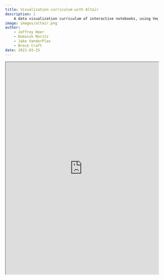 ```yaml
---
title: Visualization curriculum with Altair
description: |
    A data visualization curriculum of interactive notebooks, using Vega-Lite and Altair.
image: images/altair.png
author:
    - Jeffrey Heer
    - Dominik Moritz
    - Jake VanderPlas
    - Brock Craft
date: 2021-03-25
---
```


```{=html}
<iframe width="100%" height="700" src="https://masteringdata.ai/visualization-curriculum" title="Visualization curriculum"></iframe>
```
